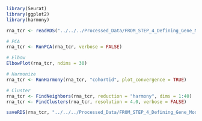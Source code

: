 ```r
library(Seurat)
library(ggplot2)
library(harmony)
```

```r
rna_tcr <- readRDS("../../../Processed_Data/FROM_STEP_4_Defining_Gene_Modules/FROM_STEP_4-1/rna_tcr_4-1.rds")

# PCA
rna_tcr <- RunPCA(rna_tcr, verbose = FALSE)

# Elbow
ElbowPlot(rna_tcr, ndims = 30)

# Harmonize
rna_tcr <- RunHarmony(rna_tcr, "cohortid", plot_convergence = TRUE)

# Cluster 
rna_tcr <- FindNeighbors(rna_tcr, reduction = "harmony", dims = 1:40)
rna_tcr <- FindClusters(rna_tcr, resolution = 4.0, verbose = FALSE)

saveRDS(rna_tcr, "../../../Processed_Data/FROM_STEP_4_Defining_Gene_Modules/FROM_STEP_4-2/rna_tcr_4-2.rds")
```



